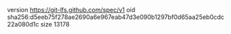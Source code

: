 version https://git-lfs.github.com/spec/v1
oid sha256:d5eeb75f278ae2690a6e967eab47d3e090b1297bf0d65aa25eb0cdc22a080d1c
size 13178
